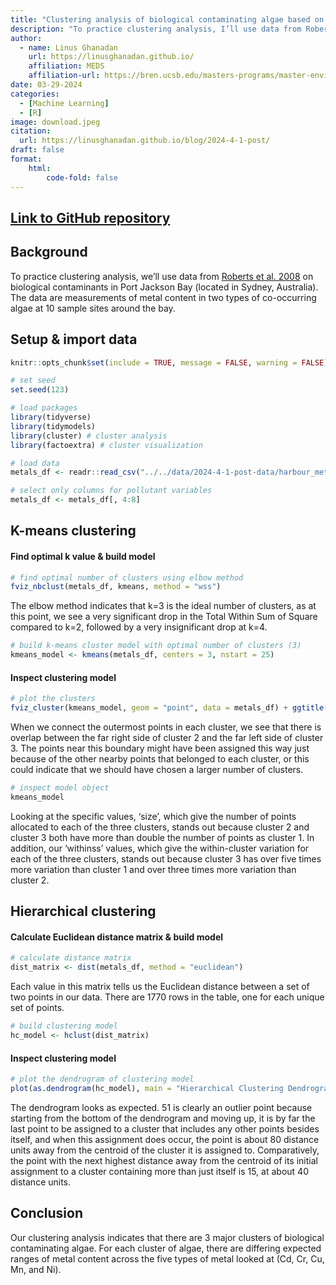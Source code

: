 ```yaml
---
title: "Clustering analysis of biological contaminating algae based on metal content"
description: "To practice clustering analysis, I’ll use data from Roberts et al. 2008 on biological contaminants in Port Jackson Bay (located in Sydney, Australia). The data are measurements of metal content (Cd, Cr, Cu, Mn, and Ni) in two types of co-occurring algae at 10 sample sites around the bay."
author: 
  - name: Linus Ghanadan
    url: https://linusghanadan.github.io/
    affiliation: MEDS
    affiliation-url: https://bren.ucsb.edu/masters-programs/master-environmental-data-science
date: 03-29-2024
categories:
  - [Machine Learning]
  - [R]
image: download.jpeg
citation:
  url: https://linusghanadan.github.io/blog/2024-4-1-post/
draft: false
format:
    html:
        code-fold: false
---
```


## [Link to GitHub repository](https://github.com/linusghanadan/ml-clustering-lab/tree/main)

## Background

To practice clustering analysis, we'll use data from [Roberts et al. 2008](https://doi.org/10.1016/j.marpolbul.2008.03.003) on biological contaminants in Port Jackson Bay (located in Sydney, Australia). The data are measurements of metal content in two types of co-occurring algae at 10 sample sites around the bay.

## Setup & import data

```r
knitr::opts_chunk$set(include = TRUE, message = FALSE, warning = FALSE)
```

```r
# set seed
set.seed(123)
```

```r
# load packages
library(tidyverse) 
library(tidymodels)
library(cluster) # cluster analysis
library(factoextra) # cluster visualization
```

```r
# load data
metals_df <- readr::read_csv("../../data/2024-4-1-post-data/harbour_metals.csv")

# select only columns for pollutant variables
metals_df <- metals_df[, 4:8] 
```

## K-means clustering

#### Find optimal k value & build model

```r
# find optimal number of clusters using elbow method
fviz_nbclust(metals_df, kmeans, method = "wss")
```

The elbow method indicates that k=3 is the ideal number of clusters, as at this point, we see a very significant drop in the Total Within Sum of Square compared to k=2, followed by a very insignificant drop at k=4.

```r
# build k-means cluster model with optimal number of clusters (3)
kmeans_model <- kmeans(metals_df, centers = 3, nstart = 25)
```

#### Inspect clustering model

```r
# plot the clusters
fviz_cluster(kmeans_model, geom = "point", data = metals_df) + ggtitle("k=3")
```

When we connect the outermost points in each cluster, we see that there is overlap between the far right side of cluster 2 and the far left side of cluster 3. The points near this boundary might have been assigned this way just because of the other nearby points that belonged to each cluster, or this could indicate that we should have chosen a larger number of clusters.

```r
# inspect model object
kmeans_model
```

Looking at the specific values, 'size', which give the number of points allocated to each of the three clusters, stands out because cluster 2 and cluster 3 both have more than double the number of points as cluster 1. In addition, our 'withinss' values, which give the within-cluster variation for each of the three clusters, stands out because cluster 3 has over five times more variation than cluster 1 and over three times more variation than cluster 2.

## Hierarchical clustering

#### Calculate Euclidean distance matrix & build model

```r
# calculate distance matrix
dist_matrix <- dist(metals_df, method = "euclidean")
```

Each value in this matrix tells us the Euclidean distance between a set of two points in our data. There are 1770 rows in the table, one for each unique set of points.

```r
# build clustering model
hc_model <- hclust(dist_matrix)
```

#### Inspect clustering model

```r
# plot the dendrogram of clustering model
plot(as.dendrogram(hc_model), main = "Hierarchical Clustering Dendrogram")
```

The dendrogram looks as expected. 51 is clearly an outlier point because starting from the bottom of the dendrogram and moving up, it is by far the last point to be assigned to a cluster that includes any other points besides itself, and when this assignment does occur, the point is about 80 distance units away from the centroid of the cluster it is assigned to. Comparatively, the point with the next highest distance away from the centroid of its initial assignment to a cluster containing more than just itself is 15, at about 40 distance units.

## Conclusion

Our clustering analysis indicates that there are 3 major clusters of biological contaminating algae. For each cluster of algae, there are differing expected ranges of metal content across the five types of metal looked at (Cd, Cr, Cu, Mn, and Ni).




